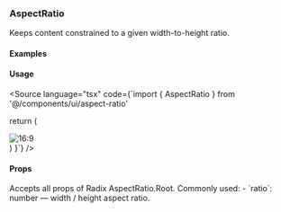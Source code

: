 
<Meta of={AspectRatioStories} />

### AspectRatio

Keeps content constrained to a given width-to-height ratio.

#### Examples

<Canvas>
  <Story of={AspectRatioStories.Ratio16x9} />
</Canvas>

<Canvas>
  <Story of={AspectRatioStories.Ratio3x4} />
</Canvas>

<Canvas>
  <Story of={AspectRatioStories.Ratio1x1} />
</Canvas>

#### Usage

<Source language="tsx" code={`import { AspectRatio } from '@/components/ui/aspect-ratio'

  return (
    <div className="w-[360px] border rounded-md overflow-hidden">
      <AspectRatio ratio={16/9}>
        <img src="https://picsum.photos/800/450" alt="16:9" className="h-full w-full object-cover" />
      </AspectRatio>
    </div>
  )
}`} />

#### Props

<Description>
  Accepts all props of Radix AspectRatio.Root. Commonly used: - `ratio`: number
  — width / height aspect ratio.
</Description>
